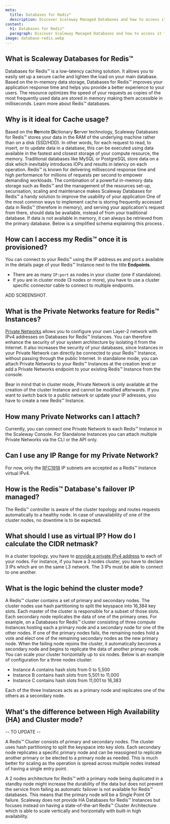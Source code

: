 ```yaml
---
meta:
  title: Databases for Redis™
  description: Discover Scaleway Managed Databases and how to access it for Redis™.
content:
  h1: Databases for Redis™
  paragraph: Discover Scaleway Managed Databases and how to access it for Redis™.
image: database-redis.webp
---
```


## What is Scaleway Databases for Redis™

Databases for Redis™ is a low-latency caching solution. It allows you to easily set up a secure cache and lighten the load on your main database. Based on the in-memory data storage, Databases for Redis™ improves your application response time and helps you provide a better experience to your users. 
The resource optimizes the speed of your requests as copies of the most frequently used data are stored in memory making them accessible in milliseconds. Learn more about Redis™ databases.

## Why is it ideal for Cache usage?

Based on the **Re**mote **Di**ctionary **S**erver technology, Scaleway Databases for Redis™ stores your data in the RAM of the underlying machine rather than on a disk (SSD/HDD). In other words, for each request to read, to insert, or to update data in a database, this can be executed using data available in the fastest and closest storage of your compute resource, the memory.
Traditional databases like MySQL or PostgreSQL store data on a disk which inevitably introduces IOPs and results in latency on each operation. Redis™ is known for delivering millisecond response time and high performance for millions of requests per second to empower demanding workloads. 
The combination of a powerful in-memory data storage such as Redis™ and the management of the resources set-up, securisation, scaling and maintenance makes Scaleway Databases for Redis™ a handy solution to improve the usability of your application 
One of the most common ways to implement cache is storing frequently accessed data in Redis™ (therefore in memory), and serving your application's request from there, should data be available, instead of from your traditional database. If data is not available in memory, it can always be retrieved from the primary database. Below is a simplified schema explaining this process . 

## How can I access my Redis™ once it is provisioned?

You can connect to your Redis™  using the IP address.es and port.s available in the details page of your Redis™ Instance next to the title **Endpoints**.
- There are as many `IP:port` as nodes in your cluster (one if standalone).
- If you are in cluster mode (3 nodes or more), you have to use a cluster specific connector cable to connect to multiple endpoints.

ADD SCREENSHOT.

## What is the Private Networks feature for Redis™ Instances?

[Private Networks](https://www.scaleway.com/en/docs/network/vpc/quickstart/) allows you to configure your own Layer-2 network with IPv4 addresses on Databases for Redis™ Instances. 
You can therefore enhance the security of your system architecture by isolating it from the Internet. It also increases the security of your databases, since Instances in your Private Network can directly be connected to your Redis™ Instance, without passing through the public Internet.
In standalone mode, you can attach Private Networks to your Redis™ Instances at the creation level or add a Private Networks endpoint to your existing Redis™ Instance from the console.

<Message type="note">

Bear in mind that in cluster mode, Private Network is only available at the creation of the cluster Instance and cannot be modified afterwards. If you want to switch back to a public network or update your IP adresses, you have to create a new Redis™ Instance. 

</Message>

## How many Private Networks can I attach?
 
Currently, you can connect one Private Network to each Redis™ Instance in the Scaleway Console. For Standalone Instances you can attach multiple Private Networks via the CLI or the API only.

## Can I use any IP Range for my Private Network?
 
For now, only the [RFC1918](https://datatracker.ietf.org/doc/html/rfc1918) IP subnets are accepted as a Redis™ Instance virtual IPv4.

## How is the Redis™ Database's failover IP managed?

The Redis™ controller is aware of the cluster topology and routes requests automatically to a healthy node. In case of unavailability of one of the cluster nodes, no downtime is to be expected.

## What should I use as virtual IP? How do I calculate the CIDR netmask?
In a cluster topology, you have to [provide a private IPv4 address](https://www.scaleway.com/en/docs/faq/databases-for-postgresql-and-mysql/#what-should-i-use-as-virtual-ip-how-do-i-calculate-the-cidr-netmask) to each of your nodes. For instance, if you have a 3 nodes cluster, you have to declare 3 IPs which are on the same L3 network. The 3 IPs must be able to connect to one another.

## What is the logic behind the cluster mode?

A Redis™ cluster contains a set of primary and secondary nodes. The cluster nodes use hash partitioning to split the keyspace into 16,384 key slots. Each master of the cluster is responsible for a subset of those slots. Each secondary node replicates the data of one of the primary ones. For example, on a Databases for Redis™ cluster consisting of three compute Instances hosting each a primary node and a secondary node for one of the other nodes. If one of the primary nodes fails, the remaining nodes hold a vote and elect one of the remaining secondary nodes as the new primary node. When the failing node rejoins the cluster, it automatically becomes a secondary node and begins to replicate the data of another primary node. 
You can scale your cluster horizontally up to six nodes. Below is an example of configuration for a three nodes cluster:
* Instance A contains hash slots from 0 to 5,500
* Instance B contains hash slots from 5,501 to 11,000
* Instance C contains hash slots from 11,001 to 16,383

Each of the three Instances acts as a primary node and replicates one of the others as a secondary node.

## What's the difference between High Availability (HA) and Cluster mode?

-- TO UPDATE -- 

A Redis™ Cluster consists of primary and secondary nodes. The cluster uses hash partitioning to split the keyspace into key slots. Each secondary node replicates a specific primary node and can be reassigned to replicate another primary or be elected to a primary node as needed. This is much better for scaling as the operation is spread across multiple nodes instead of having a single entry point.

A 2 nodes architecture for Redis™ with a primary node being duplicated in a standby node might increase the durability of the data but does not prevent the service from failing as automatic failover is not available for Redis™ databases. This means that the primary node will be a Single Point Of failure. Scaleway does not provide HA Databases for Redis™ Instances but focuses instead on having a state-of-the-art Redis™ Cluster Architecture which is able to scale vertically and horizontally with built-in high availability. 
 
